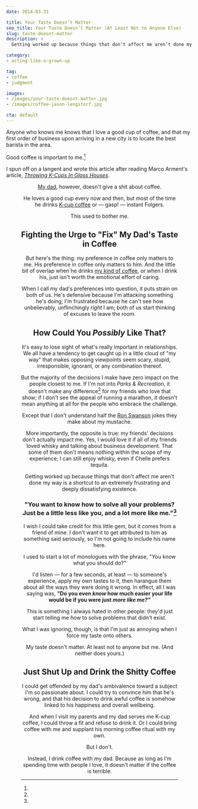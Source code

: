 ```yaml
---
date: 2014-03-31

title: Your Taste Doesn’t Matter
seo_title: Your Taste Doesn’t Matter (At Least Not to Anyone Else)
slug: taste-doesnt-matter
description: >
  Getting worked up because things that don’t affect me aren’t done my way is a shortcut to an extremely frustrating and deeply dissatisfying existence.

category:
- acting-like-a-grown-up

tag:
- coffee
- judgment

images:
- /images/your-taste-doesnt-matter.jpg
- /images/coffee-jason-lengstorf.jpg

cta: default
---
```



Anyone who knows me knows that I love a good cup of coffee, and that my first
order of business upon arriving in a new city is to locate the best barista in
the area.

Good coffee is important to me.[^marco-arment]

[^marco-arment]:
  I spun off on a tangent and wrote this article after reading Marco Arment's article, [_Throwing K-Cups In Glass Houses_][1].

<Figure
  align="center"
  src="images/coffee-jason-lengstorf.jpg"
  alt="Fancy latte art."
  credit="Jason Lengstorf"
/>

[My dad][2], however, doesn't give a shit about coffee.

He loves a good cup every now and then, but most of the time he drinks [K-cup
coffee][3] or — gasp! — instant Folgers.

This used to bother me.

## Fighting the Urge to "Fix" My Dad's Taste in Coffee

But here's the thing: my preference in coffee only matters to me. His preference
in coffee only matters to him. And the little bit of overlap when he drinks [my
kind of coffee][4], or when I drink his, just isn't worth the emotional effort
of caring.

When I call my dad's preferences into question, it puts strain on both of us.
He's defensive because I'm attacking something he's doing; I'm frustrated
because he can't see how unbelievably, unflinchingly _right_ I am; both of us
start thinking of excuses to leave the room.

## How Could You _Possibly_ Like That?

It's easy to lose sight of what's really important in relationships. We all have
a tendency to get caught up in a little cloud of "my way" that makes opposing
viewpoints seem scary, stupid, irresponsible, ignorant, or any combination
thereof.

But the majority of the decisions I make have zero impact on the people closest
to me. If I'm not into _Parks & Recreation_, it doesn't make any
difference[^mustache] for my friends who love that show; if I don't see the
appeal of running a marathon, it doesn't mean anything at all for the people who
embrace the challenge.

[^mustache]:
  Except that I don't understand half the [Ron Swanson][5] jokes they make about my mustache.

More importantly, the opposite is true: my friends' decisions don't actually
impact me. Yes, I would love it if all of my friends loved whisky and talking
about business development. That some of them don't means nothing within the
scope of my experience; I can still enjoy whisky, even if Chelle prefers
tequila.

Getting worked up because things that don't affect me aren't done my way is a
shortcut to an extremely frustrating and deeply dissatisfying existence.

### "You want to know how to solve all your problems? Just be a little less like you, and a lot more like me."[^attribution]

[^attribution]:
  I wish I could take credit for this little gem, but it comes from a friend of mine. I don't want it to get attributed to him as something said seriously, so I'm not going to include his name here.

I used to start a lot of monologues with the phrase, "You know what you should
do?"

I'd listen — for a few seconds, at least — to someone's experience, apply my own
tastes to it, then harangue them about all the ways they were doing it wrong. In
effect, all I was saying was, **"Do you even _know_ how much easier your life
would be if you were just _more like me?"_**

This is something I always hated in other people: they'd just start telling me
how to solve problems that didn't exist.

What I was ignoring, though, is that I'm just as annoying when I force my taste
onto others.

My taste doesn't matter. At least not to anyone but me. (And neither does
yours.)

## Just Shut Up and Drink the Shitty Coffee

I could get offended by my dad's ambivalence toward a subject I'm so passionate
about. I could try to convince him that he's wrong, and that his decision to
drink awful coffee is somehow linked to his happiness and overall wellbeing.

And when I visit my parents and my dad serves me K-cup coffee, I could throw a
fit and refuse to drink it. Or I could bring coffee with me and supplant his
morning coffee ritual with my own.

But I don't.

Instead, I drink coffee with my dad. Because as long as I’m spending time with
people I love, it doesn't matter if the coffee is terrible.

[1]: http://www.marco.org/2014/03/31/throwing-k-cups-in-glass-houses
[2]: http://wallywhitefish.com/
[3]: http://www.keurig.com/shop/k-cups/all-k-cups
[4]: http://www.heartroasters.com/
[5]: https://www.youtube.com/watch?v=bwGat4i8pJI
